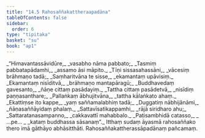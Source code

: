 ```yaml
---
title: "14.5 Rahosaññakattheraapadāna"
tableOfContents: false
sidebar:
  order: 6
type: "tipitaka"
basket: "su"
book: "ap1"
---
```



<DynamicBreadcrumb />

<Division number="34" book="ap1">

<Paragraph number="2223" type="verses" book="ap1">
_“Himavantassāvidūre,_  
_vasabho nāma pabbato;_  
_Tasmiṃ pabbatapādamhi,_  
_assamo āsi māpito._  

</Paragraph>

</Division>
<Division number="35" book="ap1">

<Paragraph number="2224" type="verses" book="ap1">
_Tīṇi sissasahassāni,_  
_vācesiṃ brāhmaṇo tadā;_  
_Saṃharitvāna te sisse,_  
_ekamantaṃ upāvisiṃ._  

</Paragraph>

</Division>
<Division number="36" book="ap1">

<Paragraph number="2225" type="verses" book="ap1">
_Ekamantaṃ nisīditvā,_  
_brāhmaṇo mantapāragū;_  
_Buddhavedaṃ gavesanto,_  
_ñāṇe cittaṃ pasādayiṃ._  

</Paragraph>

</Division>
<Division number="37" book="ap1">

<Paragraph number="2226" type="verses" book="ap1">
_Tattha cittaṃ pasādetvā,_  
_nisīdiṃ paṇṇasanthare;_  
_Pallaṅkaṃ ābhujitvāna,_  
_tattha kālaṅkato ahaṃ._  

</Paragraph>

</Division>
<Division number="38" book="ap1">

<Paragraph number="2227" type="verses" book="ap1">
_Ekattiṃse ito kappe,_  
_yaṃ saññamalabhiṃ tadā;_  
_Duggatiṃ nābhijānāmi,_  
_ñāṇasaññāyidaṃ phalaṃ._  

</Paragraph>

</Division>
<Division number="39" book="ap1">

<Paragraph number="2228" type="verses" book="ap1">
_Sattavīsatikappamhi,_  
_rājā siridharo ahu;_  
_Sattaratanasampanno,_  
_cakkavattī mahabbalo._  

</Paragraph>

</Division>
<Division number="40" book="ap1">

<Paragraph number="2229" type="verses" book="ap1">
_Paṭisambhidā catasso,_  
_ …pe… _  
_kataṃ buddhassa sāsanaṃ”._  

</Paragraph>

<Paragraph number="2230" book="ap1">
Itthaṃ sudaṃ āyasmā rahosaññako thero imā gāthāyo abhāsitthāti.

</Paragraph>
</Division>

<Paragraph number="2231" type="center" book="ap1">
Rahosaññakattherassāpadānaṃ pañcamaṃ.
</Paragraph>